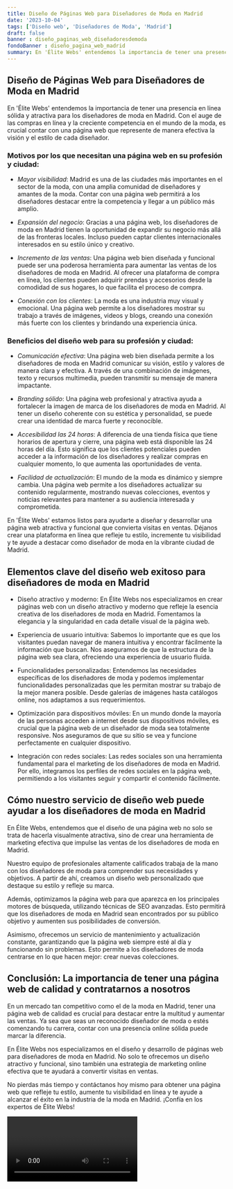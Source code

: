 ```yaml
---
title: Diseño de Páginas Web para Diseñadores de Moda en Madrid
date: '2023-10-04'
tags: ['Diseño web', 'Diseñadores de Moda', 'Madrid']
draft: false
banner : diseño_paginas_web_diseñadoresdemoda
fondoBanner : diseño_pagina_web_madrid
summary: En 'Élite Webs' entendemos la importancia de tener una presencia en línea sólida y atractiva para los diseñadores de moda en Madrid. Con el auge de las compras en línea y la creciente competencia en el mundo de la moda, es crucial contar con una página web que represente de manera efectiva la visión y el estilo de cada diseñador. 
---
```


## Diseño de Páginas Web para Diseñadores de Moda en Madrid

En 'Élite Webs' entendemos la importancia de tener una presencia en línea sólida y atractiva para los diseñadores de moda en Madrid. Con el auge de las compras en línea y la creciente competencia en el mundo de la moda, es crucial contar con una página web que represente de manera efectiva la visión y el estilo de cada diseñador. 

### Motivos por los que necesitan una página web en su profesión y ciudad:

- *Mayor visibilidad*: Madrid es una de las ciudades más importantes en el sector de la moda, con una amplia comunidad de diseñadores y amantes de la moda. Contar con una página web permitirá a los diseñadores destacar entre la competencia y llegar a un público más amplio.

- *Expansión del negocio*: Gracias a una página web, los diseñadores de moda en Madrid tienen la oportunidad de expandir su negocio más allá de las fronteras locales. Incluso pueden captar clientes internacionales interesados en su estilo único y creativo.

- *Incremento de las ventas*: Una página web bien diseñada y funcional puede ser una poderosa herramienta para aumentar las ventas de los diseñadores de moda en Madrid. Al ofrecer una plataforma de compra en línea, los clientes pueden adquirir prendas y accesorios desde la comodidad de sus hogares, lo que facilita el proceso de compra.

- *Conexión con los clientes*: La moda es una industria muy visual y emocional. Una página web permite a los diseñadores mostrar su trabajo a través de imágenes, videos y blogs, creando una conexión más fuerte con los clientes y brindando una experiencia única.

### Beneficios del diseño web para su profesión y ciudad:

- *Comunicación efectiva*: Una página web bien diseñada permite a los diseñadores de moda en Madrid comunicar su visión, estilo y valores de manera clara y efectiva. A través de una combinación de imágenes, texto y recursos multimedia, pueden transmitir su mensaje de manera impactante.

- *Branding sólido*: Una página web profesional y atractiva ayuda a fortalecer la imagen de marca de los diseñadores de moda en Madrid. Al tener un diseño coherente con su estética y personalidad, se puede crear una identidad de marca fuerte y reconocible.

- *Accesibilidad las 24 horas*: A diferencia de una tienda física que tiene horarios de apertura y cierre, una página web está disponible las 24 horas del día. Esto significa que los clientes potenciales pueden acceder a la información de los diseñadores y realizar compras en cualquier momento, lo que aumenta las oportunidades de venta.

- *Facilidad de actualización*: El mundo de la moda es dinámico y siempre cambia. Una página web permite a los diseñadores actualizar su contenido regularmente, mostrando nuevas colecciones, eventos y noticias relevantes para mantener a su audiencia interesada y comprometida.

En 'Élite Webs' estamos listos para ayudarte a diseñar y desarrollar una página web atractiva y funcional que convierta visitas en ventas. Déjanos crear una plataforma en línea que refleje tu estilo, incremente tu visibilidad y te ayude a destacar como diseñador de moda en la vibrante ciudad de Madrid.

<GifSeo />

<Cta />

## Elementos clave del diseño web exitoso para diseñadores de moda en Madrid

- Diseño atractivo y moderno: En Élite Webs nos especializamos en crear páginas web con un diseño atractivo y moderno que refleje la esencia creativa de los diseñadores de moda en Madrid. Fomentamos la elegancia y la singularidad en cada detalle visual de la página web.

- Experiencia de usuario intuitiva: Sabemos lo importante que es que los visitantes puedan navegar de manera intuitiva y encontrar fácilmente la información que buscan. Nos aseguramos de que la estructura de la página web sea clara, ofreciendo una experiencia de usuario fluida.

- Funcionalidades personalizadas: Entendemos las necesidades específicas de los diseñadores de moda y podemos implementar funcionalidades personalizadas que les permitan mostrar su trabajo de la mejor manera posible. Desde galerías de imágenes hasta catálogos online, nos adaptamos a sus requerimientos.

- Optimización para dispositivos móviles: En un mundo donde la mayoría de las personas acceden a internet desde sus dispositivos móviles, es crucial que la página web de un diseñador de moda sea totalmente responsive. Nos aseguramos de que su sitio se vea y funcione perfectamente en cualquier dispositivo.

- Integración con redes sociales: Las redes sociales son una herramienta fundamental para el marketing de los diseñadores de moda en Madrid. Por ello, integramos los perfiles de redes sociales en la página web, permitiendo a los visitantes seguir y compartir el contenido fácilmente.

## Cómo nuestro servicio de diseño web puede ayudar a los diseñadores de moda en Madrid

En Élite Webs, entendemos que el diseño de una página web no solo se trata de hacerla visualmente atractiva, sino de crear una herramienta de marketing efectiva que impulse las ventas de los diseñadores de moda en Madrid.

Nuestro equipo de profesionales altamente calificados trabaja de la mano con los diseñadores de moda para comprender sus necesidades y objetivos. A partir de ahí, creamos un diseño web personalizado que destaque su estilo y refleje su marca.

Además, optimizamos la página web para que aparezca en los principales motores de búsqueda, utilizando técnicas de SEO avanzadas. Esto permitirá que los diseñadores de moda en Madrid sean encontrados por su público objetivo y aumenten sus posibilidades de conversión.

Asimismo, ofrecemos un servicio de mantenimiento y actualización constante, garantizando que la página web siempre esté al día y funcionando sin problemas. Esto permite a los diseñadores de moda centrarse en lo que hacen mejor: crear nuevas colecciones.

## Conclusión: La importancia de tener una página web de calidad y contratarnos a nosotros

En un mercado tan competitivo como el de la moda en Madrid, tener una página web de calidad es crucial para destacar entre la multitud y aumentar las ventas. Ya sea que seas un reconocido diseñador de moda o estés comenzando tu carrera, contar con una presencia online sólida puede marcar la diferencia.

En Élite Webs nos especializamos en el diseño y desarrollo de páginas web para diseñadores de moda en Madrid. No solo te ofrecemos un diseño atractivo y funcional, sino también una estrategia de marketing online efectiva que te ayudará a convertir visitas en ventas.

No pierdas más tiempo y contáctanos hoy mismo para obtener una página web que refleje tu estilo, aumente tu visibilidad en línea y te ayude a alcanzar el éxito en la industria de la moda en Madrid. ¡Confía en los expertos de Élite Webs!

<Video />

<CtaBot job='Diseñadores de Moda' city='Madrid'/>

<Gmaps query='Madrid+españa+maps' />